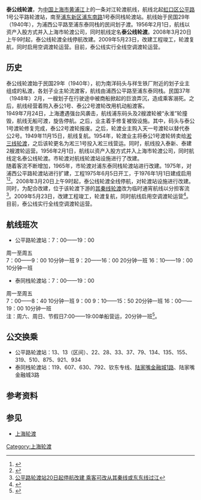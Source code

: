 '''泰公线轮渡'''，为[[中华人民共和国|中国]][[上海市|上海市]][[黄浦江|黄浦江]]上的一条对江轮渡航线，航线北起[[虹口区|虹口区]][[公平路|公平路]]1号公平路轮渡站，南至[[浦东新区|浦东新区]][[浦东南路|浦东南路]]1号泰同栈轮渡站。航线始于民国29年（1940年），为浦西公平路至浦东泰同栈的民间划子渡。1956年2月1日，航线以资产入股方式并入上海市轮渡公司，同时航线定名'''泰公线轮渡'''。2008年3月20日上午9时起，泰公线轮渡全线停航改建。2009年5月23日，改建工程竣工，轮渡复航，同时启用空调渡轮运营。目前，泰公线实行全线空调渡轮运营。
== 历史 ==
泰公线轮渡始于民国29年（1940年），初为南洋码头与祥生铁厂附近的划子业主组成的私渡，各划子业主轮流渡客，航线由浦西公平路至浦东泰同栈。民国37年（1948年）2月，一艘划子在行驶途中被商船掀起的巨浪弄沉，造成乘客溺死。之后，航线经营着购入泰公1号、泰公2号渡轮改用机动船渡客。
<br>1949年7月24日，上海遭遇强台风袭击，航线浦东码头及2艘渡轮被“永淮”轮撞毁，航线无船可渡，旋告停航。之后，业主着手修复被毁设施。其中，码头与泰公1号渡轮修复完成，泰公2号渡轮报废。之后，轮渡业主购入天一号渡轮以替代泰公2号。1949年11月15日，航线复航。1954年，轮渡业主将泰公1号渡轮转卖给[[三淞线轮渡|淞三线轮渡]]，之后该轮更名为淞三1号投入淞三线营运。同时，航线投入泰新、泰建2艘渡轮运营。1956年2月1日，航线以资产入股方式并入上海市轮渡公司，同时航线定名泰公线轮渡。市轮渡对航线轮渡站设施进行了改建。
<br>随着客流不断增加，1965年，市轮渡对浦东泰同栈轮渡站进行改建。1975年，对浦西公平路轮渡站进行扩建，工程1975年6月5日开工，于1976年1月1日建成启用<ref>{{Cite web |url=http://www.shtong.gov.cn/newsite/node2/node2245/node4501/node56018/node56020/userobject1ai43385.html |title=上海市地方志 专业志 >> 上海内河航运志 >> 第六章渡运 >> 节 |access-date=2019-04-15 |archive-date=2014-01-01 |archive-url=https://web.archive.org/web/20140101093158/http://www.shtong.gov.cn/newsite/node2/node2245/node4501/node56018/node56020/userobject1ai43385.html |dead-url=no }}</ref><ref>{{Cite web |url=http://www.shanghaiferry.com/1-%E7%BD%91%E9%A1%B5ppt%E8%BD%AC%E5%9B%BE%E7%89%87%E8%B5%84%E6%96%99/%E7%99%BE%E5%B9%B4%E4%BC%A0%E6%89%BF/%E8%BD%AE%E6%B8%A1%E7%AE%80%E5%8F%B2/10-%E5%90%84%E6%B8%A1%E5%8F%A3%E5%8E%86%E5%8F%B2%E6%B2%BF%E9%9D%A9.html |title=上海轮渡各渡口历史沿革 |access-date=2011-07-10 |archive-date=2014-02-02 |archive-url=https://web.archive.org/web/20140202141841/http://www.shanghaiferry.com/1-%E7%BD%91%E9%A1%B5ppt%E8%BD%AC%E5%9B%BE%E7%89%87%E8%B5%84%E6%96%99/%E7%99%BE%E5%B9%B4%E4%BC%A0%E6%89%BF/%E8%BD%AE%E6%B8%A1%E7%AE%80%E5%8F%B2/10-%E5%90%84%E6%B8%A1%E5%8F%A3%E5%8E%86%E5%8F%B2%E6%B2%BF%E9%9D%A9.html |dead-url=no }}</ref>。2008年3月20日上午9时起，泰公线轮渡全线停航，对轮渡站设施进行改建。同时，为配合改建，位于该轮渡下游的[[其秦线轮渡|其秦线轮渡]]改为临时通宵航线以分担客流<ref>[http://www.shanghai.gov.cn/shanghai/node2314/node2315/node4411/userobject21ai263327.html 公平路轮渡站20日起停航改建 乘客可改从其秦线或东东线过江]</ref>。2009年5月23日，改建工程竣工，轮渡复航，同时航线启用空调渡轮运营<ref>{{Cite web |url=http://news.163.com/09/0522/03/59STK4U5000120GR.html |title=泰公线轮渡改建后明日复航 |access-date=2011-07-10 |archive-url=https://web.archive.org/web/20190123024321/http://news.163.com/09/0522/03/59STK4U5000120GR.html |archive-date=2019-01-23 |dead-url=yes }}</ref>。目前，泰公线实行全线空调渡轮运营。

== 航线班次 ==
*公平路轮渡站：7：00——19：00
周一至周五
<br>7：00——9：00 10分钟一班 9：20——16：00 20分钟一班 16：10——19：00 10分钟一班
*泰同栈轮渡站：7：00——19：00
周一至周五
<br>7：00——8：40 10分钟一班 9：00 9：10——15：50 20分钟一班 16：00——19：00 10分钟一班
<br>注：周六、周日、节假日7:00——19:00单船营运，20分钟一班<ref>{{Cite web |url=http://www.shanghaiferry.com/1-%E7%BD%91%E9%A1%B5ppt%E8%BD%AC%E5%9B%BE%E7%89%87%E8%B5%84%E6%96%99/%E6%97%B6%E5%88%BB%E8%A1%A8/11-%E6%B3%B0%E5%85%AC%E7%BA%BF.html |title=上海轮渡泰公线时刻表 |accessdate=2011-07-10 |archive-date=2013-08-06 |archive-url=https://web.archive.org/web/20130806080522/http://www.shanghaiferry.com/1-%E7%BD%91%E9%A1%B5ppt%E8%BD%AC%E5%9B%BE%E7%89%87%E8%B5%84%E6%96%99/%E6%97%B6%E5%88%BB%E8%A1%A8/11-%E6%B3%B0%E5%85%AC%E7%BA%BF.html |dead-url=no }}</ref>。

== 公交换乘 ==
*公平路轮渡站：13、13（区间）、22、28、33、37、79、134、135、155、319、510、875、921、934
*泰同栈轮渡站：119、607、630、792、钦东专线、[[陆家嘴金融城1路|陆家嘴金融城1路]]、陆家嘴金融城3路

== 参考资料 ==
{{reflist}}

== 参见 ==
*[[上海轮渡|上海轮渡]]


{{上海市轮渡有限公司黄浦江对江轮渡航线}}
{{Crossings navbox
|structure= Crossings
|place= [[黄浦江|黄浦江]]
|bridge= '''泰公线轮渡'''
|bridge signs= 
|upstream= [[新建路隧道|新建路隧道]]
|upstream signs= 
|downstream= [[其秦线轮渡|其秦线轮渡]]
|downstream signs= 
}}
[[Category:上海轮渡|Category:上海轮渡]]